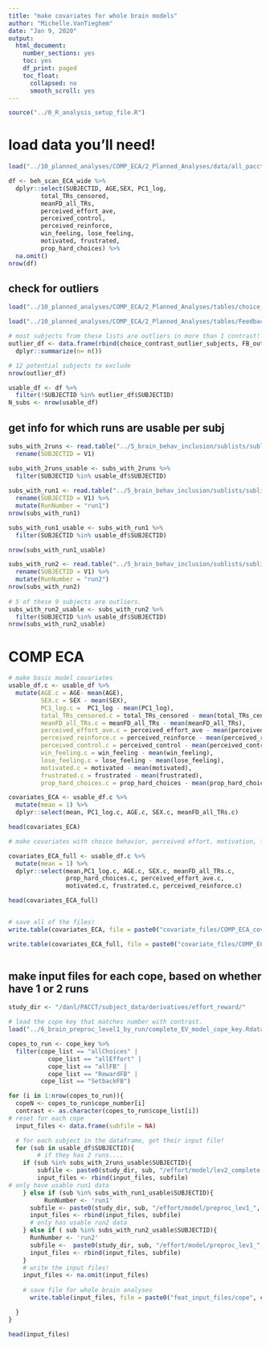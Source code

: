 ```yaml
---
title: "make covariates for whole brain models"
author: "Michelle.VanTieghem"
date: "Jan 9, 2020"
output:
  html_document:
    number_sections: yes
    toc: yes
    df_print: paged
    toc_float:
      collapsed: no
      smooth_scroll: yes
---
```


```r
source("../0_R_analysis_setup_file.R")
```



# load data you'll need! 

```r

load("../10_planned_analyses/COMP_ECA/2_Planned_Analyses/data/all_pacct_effort_data_with_PCA.rda")

df <- beh_scan_ECA_wide %>%
  dplyr::select(SUBJECTID, AGE,SEX, PC1_log,
         total_TRs_censored, 
         meanFD_all_TRs,
         perceived_effort_ave, 
         perceived_control, 
         perceived_reinforce, 
         win_feeling, lose_feeling, 
         motivated, frustrated, 
         prop_hard_choices) %>%
  na.omit()
nrow(df)

```

## check for outliers 
```r
load("../10_planned_analyses/COMP_ECA/2_Planned_Analyses/tables/choice_contrast_betas_outlier_subjects.Rdata")

load("../10_planned_analyses/COMP_ECA/2_Planned_Analyses/tables/Feedback_betas_outlier_subjects.Rdata")

# most subjects from these lists are outliers in more than 1 contrast! 
outlier_df <- data.frame(rbind(choice_contrast_outlier_subjects, FB_outlier_subjects)) %>%  group_by(SUBJECTID) %>%  
  dplyr::summarize(n= n())

# 12 potential subjects to exclude 
nrow(outlier_df)

usable_df <- df %>%
  filter(!SUBJECTID %in% outlier_df$SUBJECTID)
N_subs <- nrow(usable_df)  
```

## get info for which runs are usable per subj
```r

subs_with_2runs <- read.table("../5_brain_behav_inclusion/sublists/sublists_include_2_runs2019-12-04.txt", header = F) %>%
  rename(SUBJECTID = V1)

subs_with_2runs_usable <- subs_with_2runs %>%  
  filter(SUBJECTID %in% usable_df$SUBJECTID)
  
subs_with_run1 <- read.table("../5_brain_behav_inclusion/sublists/sublists_include_Run1_only2019-12-04.txt", header = F) %>%
  rename(SUBJECTID = V1) %>%
  mutate(RunNumber = "run1")
nrow(subs_with_run1)

subs_with_run1_usable <- subs_with_run1 %>%  
  filter(SUBJECTID %in% usable_df$SUBJECTID)

nrow(subs_with_run1_usable)

subs_with_run2 <- read.table("../5_brain_behav_inclusion/sublists/sublists_include_Run2_only2019-12-04.txt", header = F) %>%
  rename(SUBJECTID = V1) %>%
  mutate(RunNumber = "run2") 
nrow(subs_with_run2)
  
# 5 of these 9 subjects are outliers. 
subs_with_run2_usable <- subs_with_run2 %>%
  filter(SUBJECTID %in% usable_df$SUBJECTID)
nrow(subs_with_run2_usable)
```



# COMP ECA

```r
# make basic model covariates 
usable_df.c <- usable_df %>%
  mutate(AGE.c = AGE- mean(AGE), 
         SEX.c = SEX - mean(SEX), 
         PC1_log.c =  PC1_log - mean(PC1_log), 
         total_TRs_censored.c = total_TRs_censored - mean(total_TRs_censored),
         meanFD_all_TRs.c = meanFD_all_TRs - mean(meanFD_all_TRs),
         perceived_effort_ave.c = perceived_effort_ave - mean(perceived_effort_ave), 
         perceived_reinforce.c = perceived_reinforce - mean(perceived_reinforce),
         perceived_control.c = perceived_control - mean(perceived_control), 
         win_feeling.c = win_feeling - mean(win_feeling), 
         lose_feeling.c = lose_feeling - mean(lose_feeling), 
         motivated.c = motivated - mean(motivated), 
         frustrated.c = frustrated - mean(frustrated), 
         prop_hard_choices.c = prop_hard_choices - mean(prop_hard_choices))

covariates_ECA <- usable_df.c %>%
  mutate(mean = 1) %>%
  dplyr::select(mean, PC1_log.c, AGE.c, SEX.c, meanFD_all_TRs.c)

head(covariates_ECA)

# make covariates with choice behavior, perceived effort, motivation, frustrated, perceived reinforcement

covariates_ECA_full <- usable_df.c %>% 
  mutate(mean = 1) %>%
  dplyr::select(mean,PC1_log.c, AGE.c, SEX.c, meanFD_all_TRs.c, 
                prop_hard_choices.c, perceived_effort_ave.c, 
                motivated.c, frustrated.c, perceived_reinforce.c)

head(covariates_ECA_full)


# save all of the files! 
write.table(covariates_ECA, file = paste0("covariate_files/COMP_ECA_covariates_N", N_subs, ".txt"), quote = F, row.names = F, col.names = F)

write.table(covariates_ECA_full, file = paste0("covariate_files/COMP_ECA_covariates_full_mod_N", N_subs,".txt"), quote = F, row.names = F, col.names = F)



```

## make input files for each cope, based on whether have 1 or 2 runs 
```r
study_dir <- "/danl/PACCT/subject_data/derivatives/effort_reward/"

# load the cope key that matches number with contrast.
load("../6_brain_preproc_level1_by_run/complete_EV_model_cope_key.Rdata")

copes_to_run <- cope_key %>%
  filter(cope_list == "allChoices" |
           cope_list == "allEffort" |
           cope_list == "allFB" |
           cope_list == "RewardFB" |
         cope_list == "SetbackFB")

for (i in 1:nrow(copes_to_run)){
  copeN <- copes_to_run$cope_number[i]
  contrast <- as.character(copes_to_run$cope_list[i])
# reset for each cope 
  input_files <- data.frame(subfile = NA)

  # for each subject in the dataframe, get their input file!
  for (sub in usable_df$SUBJECTID){
        # if they has 2 runs....
    if (sub %in% subs_with_2runs_usable$SUBJECTID){
        subfile <- paste0(study_dir, sub, "/effort/model/lev2_complete.gfeat/cope", copeN, ".feat/stats/cope1.nii.gz")
        input_files <- rbind(input_files, subfile)
# only have usable run1 data 
    } else if (sub %in% subs_with_run1_usable$SUBJECTID){
          RunNumber <- 'run1'
      subfile <- paste0(study_dir, sub, "/effort/model/preproc_lev1_", RunNumber, ".feat/stats/cope", copeN, ".nii.gz")
      input_files <- rbind(input_files, subfile)
      # only has usable run2 data 
    } else if ( sub %in% subs_with_run2_usable$SUBJECTID){
      RunNumber <- 'run2'
      subfile <-  paste0(study_dir, sub, "/effort/model/preproc_lev1_", RunNumber, ".feat/stats/cope", copeN, ".nii.gz")
      input_files <- rbind(input_files, subfile)
    } 
    # write the input files!
    input_files <- na.omit(input_files)
   
    # save file for whole brain analyses
      write.table(input_files, file = paste0("feat_input_files/cope", copeN,contrast,  "_N", N_subs,".txt"), quote = F, row.names = F, col.names = F)

  }
}

head(input_files)

```
